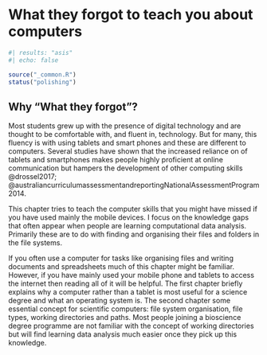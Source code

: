 # What they forgot to teach you about computers

```r
#| results: "asis"
#| echo: false

source("_common.R")
status("polishing")
```

## Why "What they forgot"?

Most students grew up with the presence of digital technology and are thought to be comfortable with, and fluent in, technology. But for many, this fluency is with using tablets and smart phones and these are different to computers. Several studies have shown that the increased reliance on of tablets and smartphones makes people highly proficient at online communication but hampers the development of other computing skills @drossel2017; @australiancurriculumassessmentandreportingNationalAssessmentProgram2014.

This chapter tries to teach the computer skills that you might have missed if you have used mainly the mobile devices. I focus on the knowledge gaps that often appear when people are learning computational data analysis. Primarily these are to do with finding and organising their files and folders in the file systems.

If you often use a computer for tasks like organising files and writing documents and spreadsheets much of this chapter might be familiar. However, if you have mainly used your mobile phone and tablets to access the internet then reading all of it will be helpful. The first chapter briefly explains why a computer rather than a tablet is most useful for a science degree and what an operating system is. The second chapter some essential concept for scientific computers: file system organisation, file types, working directories and paths. Most people joining a bioscience degree programme are not familiar with the concept of working directories but will find learning data analysis much easier once they pick up this knowledge.
